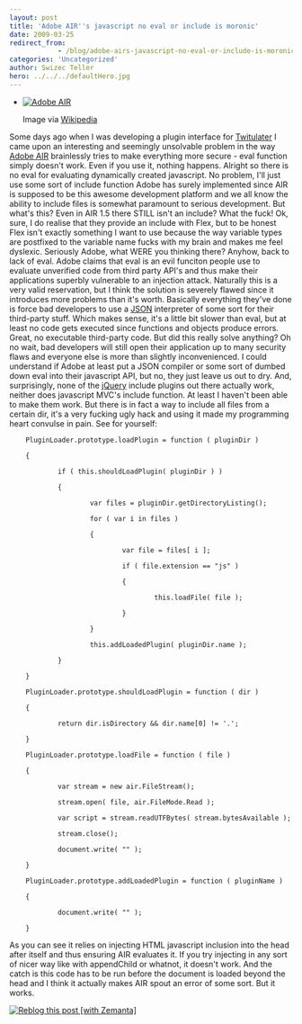 ```yaml
---
layout: post
title: 'Adobe AIR''s javascript no eval or include is moronic'
date: 2009-03-25
redirect_from: 
            - /blog/adobe-airs-javascript-no-eval-or-include-is-moronic/swizec/456
categories: 'Uncategorized'
author: Swizec Teller
hero: ../../../defaultHero.jpg
---
```

- [![Adobe AIR](http://upload.wikimedia.org/wikipedia/en/thumb/a/a4/Adobe_AIR_icon.png/202px-Adobe_AIR_icon.png "Adobe AIR")](http://en.wikipedia.org/wiki/Image:Adobe_AIR_icon.png)

  Image via [Wikipedia](http://en.wikipedia.org/wiki/Image:Adobe_AIR_icon.png)

Some days ago when I was developing a plugin interface for [Twitulater](http://twitulater.com) I came upon an interesting and seemingly unsolvable problem in the way [Adobe AIR](http://www.adobe.com/products/air/ "Adobe Integrated Runtime") brainlessly tries to make everything more secure - eval function simply doesn't work. Even if you use it, nothing happens. Alright so there is no eval for evaluating dynamically created javascript. No problem, I'll just use some sort of include function Adobe has surely implemented since AIR is supposed to be this awesome development platform and we all know the ability to include files is somewhat paramount to serious development. But what's this? Even in AIR 1.5 there STILL isn't an include? What the fuck! Ok, sure, I do realise that they provide an include with Flex, but to be honest Flex isn't exactly something I want to use because the way variable types are postfixed to the variable name fucks with my brain and makes me feel dyslexic. Seriously Adobe, what WERE you thinking there? Anyhow, back to lack of eval. Adobe claims that eval is an evil funciton people use to evaluate unverified code from third party API's and thus make their applications superbly vulnerable to an injection attack. Naturally this is a very valid reservation, but I think the solution is severely flawed since it introduces more problems than it's worth. Basically everything they've done is force bad developers to use a [JSON](http://en.wikipedia.org/wiki/JSON "JSON") interpreter of some sort for their third-party stuff. Which makes sense, it's a little bit slower than eval, but at least no code gets executed since functions and objects produce errors. Great, no executable third-party code. But did this really solve anything? Oh no wait, bad developers will still open their application up to many security flaws and everyone else is more than slightly inconvenienced. I could understand if Adobe at least put a JSON compiler or some sort of dumbed down eval into their javascript API, but no, they just leave us out to dry. And, surprisingly, none of the [jQuery](http://jquery.com/ "JQuery") include plugins out there actually work, neither does javascript MVC's include function. At least I haven't been able to make them work. But there is in fact a way to include all files from a certain dir, it's a very fucking ugly hack and using it made my programming heart convulse in pain. See for yourself:

```
	PluginLoader.prototype.loadPlugin = function ( pluginDir )

	{

	        if ( this.shouldLoadPlugin( pluginDir ) )

	        {

	                var files = pluginDir.getDirectoryListing();

	                for ( var i in files )

	                {

	                        var file = files[ i ];

	                        if ( file.extension == "js" )

	                        {

	                                this.loadFile( file );

	                        }

	                }

	                this.addLoadedPlugin( pluginDir.name );

	        }

	}

	PluginLoader.prototype.shouldLoadPlugin = function ( dir )

	{

	        return dir.isDirectory && dir.name[0] != '.';

	}

	PluginLoader.prototype.loadFile = function ( file )

	{

	        var stream = new air.FileStream();

	        stream.open( file, air.FileMode.Read );

	        var script = stream.readUTFBytes( stream.bytesAvailable );

	        stream.close();

	        document.write( "" );

	}

	PluginLoader.prototype.addLoadedPlugin = function ( pluginName )

	{

	        document.write( "" );

	}
```

As you can see it relies on injecting HTML javascript inclusion into the head after itself and thus ensuring AIR evaluates it. If you try injecting in any sort of nicer way like with appendChild or whatnot, it doesn't work. And the catch is this code has to be run before the document is loaded beyond the head and I think it actually makes AIR spout an error of some sort. But it works.

[![Reblog this post \[with Zemanta\]](http://img.zemanta.com/reblog_e.png?x-id=e663b415-5f5f-4f6c-ab8f-5d2dbab27a68)](http://reblog.zemanta.com/zemified/e663b415-5f5f-4f6c-ab8f-5d2dbab27a68/ "Zemified by Zemanta")